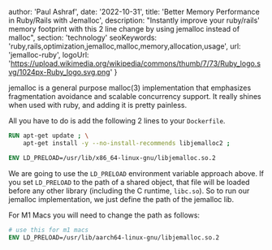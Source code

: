 
  author: 'Paul Ashraf',
  date: '2022-10-31',
  title: 'Better Memory Performance in Ruby/Rails with Jemalloc',
  description:
    "Instantly improve your ruby/rails' memory footprint with this 2 line change by using jemalloc instead of malloc",
  section: 'technology'
  seoKeywords: 'ruby,rails,optimization,jemalloc,malloc,memory,allocation,usage',
  url: 'jemalloc-ruby',
  logoUrl: 'https://upload.wikimedia.org/wikipedia/commons/thumb/7/73/Ruby_logo.svg/1024px-Ruby_logo.svg.png'
}


jemalloc is a general purpose malloc(3) implementation that emphasizes fragmentation avoidance and scalable concurrency support. It really shines when used with ruby, and adding it is pretty painless.

All you have to do is add the following 2 lines to your `Dockerfile`.

```dockerfile
RUN apt-get update ; \
    apt-get install -y --no-install-recommends libjemalloc2 ;

ENV LD_PRELOAD=/usr/lib/x86_64-linux-gnu/libjemalloc.so.2
```

We are going to use the `LD_PRELOAD` environment variable approach above. If you set `LD_PRELOAD` to the path of a shared object, that file will be loaded before any other library (including the C runtime, `libc.so`). So to run our jemalloc implementation, we just define the path of the jemalloc lib.

For M1 Macs you will need to change the path as follows:

```dockerfile
# use this for m1 macs
ENV LD_PRELOAD=/usr/lib/aarch64-linux-gnu/libjemalloc.so.2
```
